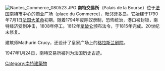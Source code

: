 [[Image:Nantes_Commerce_080523.JPG|thumb]]
'''南特交易所'''（Palais de la Bourse）位于[[法国|法国]][[南特|南特]]市中心的商业广场（place du Commerce），毗邻[[菲多岛|菲多岛]]。它始建于1790年7月1日[[法国大革命|法国大革命]]初期，随着1794年废除奴隶制，恐怖统治，港口被封锁，南特经济受到冲击，1808年停工。1812年[[拿破仑|拿破仑]]颁布法令，于1815年完成。20世纪末修复。

建筑师Mathurin Crucy，还设计了皇家广场上的[[格拉斯兰剧院|格拉斯兰剧院]]。

1947年1月24日，南特交易所被列为法国历史古迹。

{{coord|47|12|46|N|1|33|30|W|type:landmark_source:kolossus-frwiki|display=title}}

[[Category:南特建築物|Category:南特建築物]]